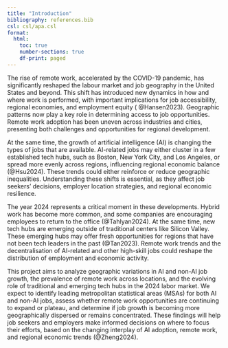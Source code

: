 ```yaml
---
title: "Introduction"
bibliography: references.bib
csl: csl/apa.csl
format:
  html:
    toc: true
    number-sections: true
    df-print: paged
---
```




The rise of remote work, accelerated by the COVID-19 pandemic, has significantly reshaped the labour market and job geography in the United States and beyond. This shift has introduced new dynamics in how and where work is performed, with important implications for job accessibility, regional economies, and employment equity ( @Hansen2023). Geographic patterns now play a key role in determining access to job opportunities. Remote work adoption has been uneven across industries and cities, presenting both challenges and opportunities for regional development.

At the same time, the growth of artificial intelligence (AI) is changing the types of jobs that are available. AI-related jobs may either cluster in a few established tech hubs, such as Boston, New York City, and Los Angeles, or spread more evenly across regions, influencing regional economic balance (@Hsu2024). These trends could either reinforce or reduce geographic inequalities. Understanding these shifts is essential, as they affect job seekers’ decisions, employer location strategies, and regional economic resilience.

The year 2024 represents a critical moment in these developments. Hybrid work has become more common, and some companies are encouraging employees to return to the office (@Tahlyan2024). At the same time, new tech hubs are emerging outside of traditional centers like Silicon Valley. These emerging hubs may offer fresh opportunities for regions that have not been tech leaders in the past (@Tan2023). Remote work trends and the decentralisation of AI-related and other high-skill jobs could reshape the distribution of employment and economic activity.

This project aims to analyze geographic variations in AI and non-AI job growth, the prevalence of remote work across locations, and the evolving role of traditional and emerging tech hubs in the 2024 labor market. We expect to identify leading metropolitan statistical areas (MSAs) for both AI and non-AI jobs, assess whether remote work opportunities are continuing to expand or plateau, and determine if job growth is becoming more geographically dispersed or remains concentrated. These findings will help job seekers and employers make informed decisions on where to focus their efforts, based on the changing interplay of AI adoption, remote work, and regional economic trends (@Zheng2024).
